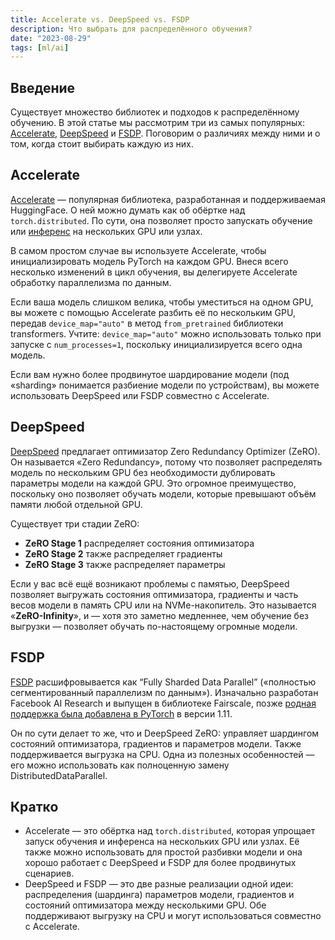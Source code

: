 ```yaml
---
title: Accelerate vs. DeepSpeed vs. FSDP
description: Что выбрать для распределённого обучения?
date: "2023-08-29"
tags: [ml/ai]
---
```


## Введение

Существует множество библиотек и подходов к распределённому обучению. В этой статье мы рассмотрим три из самых популярных: [Accelerate](https://huggingface.co/docs/accelerate/index), [DeepSpeed](https://www.deepspeed.ai/) и [FSDP](https://engineering.fb.com/2021/07/15/open-source/fsdp/). Поговорим о различиях между ними и о том, когда стоит выбирать каждую из них.

## Accelerate

[Accelerate](https://huggingface.co/docs/accelerate/index) — популярная библиотека, разработанная и поддерживаемая HuggingFace. О ней можно думать как об обёртке над `torch.distributed`. По сути, она позволяет просто запускать обучение или [инференс](./multi-gpu-inference-with-accelerate) на нескольких GPU или узлах.

В самом простом случае вы используете Accelerate, чтобы инициализировать модель PyTorch на каждом GPU. Внеся всего несколько изменений в цикл обучения, вы делегируете Accelerate обработку параллелизма по данным.

Если ваша модель слишком велика, чтобы уместиться на одном GPU, вы можете с помощью Accelerate разбить её по нескольким GPU, передав `device_map="auto"` в метод `from_pretrained` библиотеки transformers. Учтите: `device_map="auto"` можно использовать только при запуске с `num_processes=1`, поскольку инициализируется всего одна модель.

Если вам нужно более продвинутое шардирование модели (под «sharding» понимается разбиение модели по устройствам), вы можете использовать DeepSpeed или FSDP совместно с Accelerate.

## DeepSpeed

[DeepSpeed](https://www.deepspeed.ai/) предлагает оптимизатор Zero Redundancy Optimizer (ZeRO). Он называется «Zero Redundancy», потому что позволяет распределять модель по нескольким GPU без необходимости дублировать параметры модели на каждой GPU. Это огромное преимущество, поскольку оно позволяет обучать модели, которые превышают объём памяти любой отдельной GPU.

Существует три стадии ZeRO:

- **ZeRO Stage 1** распределяет состояния оптимизатора
- **ZeRO Stage 2** также распределяет градиенты
- **ZeRO Stage 3** также распределяет параметры

Если у вас всё ещё возникают проблемы с памятью, DeepSpeed позволяет выгружать состояния оптимизатора, градиенты и часть весов модели в память CPU или на NVMe-накопитель. Это называется «**ZeRO-Infinity**», и — хотя это заметно медленнее, чем обучение без выгрузки — позволяет обучать по-настоящему огромные модели.

## FSDP

[FSDP](https://engineering.fb.com/2021/07/15/open-source/fsdp/) расшифровывается как “Fully Sharded Data Parallel” («полностью сегментированный параллелизм по данным»). Изначально разработан Facebook AI Research и выпущен в библиотеке Fairscale, позже [родная поддержка была добавлена в PyTorch](https://pytorch.org/blog/introducing-pytorch-fully-sharded-data-parallel-api/) в версии 1.11.

Он по сути делает то же, что и DeepSpeed ZeRO: управляет шардингом состояний оптимизатора, градиентов и параметров модели. Также поддерживается выгрузка на CPU. Одна из полезных особенностей — его можно использовать как полноценную замену DistributedDataParallel.

## Кратко

- Accelerate — это обёртка над `torch.distributed`, которая упрощает запуск обучения и инференса на нескольких GPU или узлах. Её также можно использовать для простой разбивки модели и она хорошо работает с DeepSpeed и FSDP для более продвинутых сценариев.
- DeepSpeed и FSDP — это две разные реализации одной идеи: распределения (шардинга) параметров модели, градиентов и состояний оптимизатора между несколькими GPU. Обе поддерживают выгрузку на CPU и могут использоваться совместно с Accelerate.